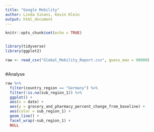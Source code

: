 ```yaml
---
title: "Google Mobility"
author: Linda Sinani, Kevin Klein
output: html_document
---
```


```r
knitr::opts_chunk$set(echo = TRUE)


library(tidyverse)
library(ggplot2)

raw <- read_csv("Global_Mobility_Report.csv", guess_max = 90000)



```

#Analyse


```r

raw %>%
  filter(country_region == "Germany") %>%
  filter(!is.na(sub_region_1)) %>% 
  ggplot() +
  aes(x = date) +
  aes(y = grocery_and_pharmacy_percent_change_from_baseline) +
  aes(color = sub_region_1) +
  geom_line() +
  facet_wrap(~sub_region_1) +
  NULL



```

